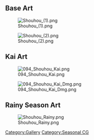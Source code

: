==Base Art==
[[File:Shouhou_(1).png]]

[[File:Shouhou_(2).png]]

==Kai Art==
[[File:094_Shouhou_Kai.png]]

[[File:094_Shouhou_Kai_Dmg.png]]

==Rainy Season Art==
[[File:Shouhou Rainy.png]]

[[Category:Gallery]] [[Category:Seasonal CG]]